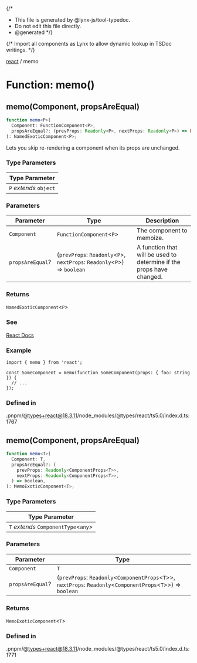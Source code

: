 {/*
* This file is generated by @lynx-js/tool-typedoc.
* Do not edit this file directly.
* @generated
*/}

{/* Import all components as Lynx to allow dynamic lookup in TSDoc writings. */}

[react](/api/react/index.mdx) / memo

# Function: memo()

## memo(Component, propsAreEqual)

```ts
function memo<P>(
  Component: FunctionComponent<P>,
  propsAreEqual?: (prevProps: Readonly<P>, nextProps: Readonly<P>) => boolean,
): NamedExoticComponent<P>;
```

Lets you skip re-rendering a component when its props are unchanged.

### Type Parameters

| Type Parameter         |
| ---------------------- |
| `P` _extends_ `object` |

### Parameters

| Parameter        | Type                                                                          | Description                                                          |
| ---------------- | ----------------------------------------------------------------------------- | -------------------------------------------------------------------- |
| `Component`      | `FunctionComponent`\<`P`\>                                                    | The component to memoize.                                            |
| `propsAreEqual`? | (`prevProps`: `Readonly`\<`P`\>, `nextProps`: `Readonly`\<`P`\>) => `boolean` | A function that will be used to determine if the props have changed. |

### Returns

`NamedExoticComponent`\<`P`\>

### See

[React Docs](https://react.dev/reference/react/memo)

### Example

```tsx
import { memo } from 'react';

const SomeComponent = memo(function SomeComponent(props: { foo: string }) {
  // ...
});
```

### Defined in

.pnpm/@types+react@18.3.11/node_modules/@types/react/ts5.0/index.d.ts:1767

## memo(Component, propsAreEqual)

```ts
function memo<T>(
  Component: T,
  propsAreEqual?: (
    prevProps: Readonly<ComponentProps<T>>,
    nextProps: Readonly<ComponentProps<T>>,
  ) => boolean,
): MemoExoticComponent<T>;
```

### Type Parameters

| Type Parameter                         |
| -------------------------------------- |
| `T` _extends_ `ComponentType`\<`any`\> |

### Parameters

| Parameter        | Type                                                                                                                  |
| ---------------- | --------------------------------------------------------------------------------------------------------------------- |
| `Component`      | `T`                                                                                                                   |
| `propsAreEqual`? | (`prevProps`: `Readonly`\<`ComponentProps`\<`T`\>\>, `nextProps`: `Readonly`\<`ComponentProps`\<`T`\>\>) => `boolean` |

### Returns

`MemoExoticComponent`\<`T`\>

### Defined in

.pnpm/@types+react@18.3.11/node_modules/@types/react/ts5.0/index.d.ts:1771
